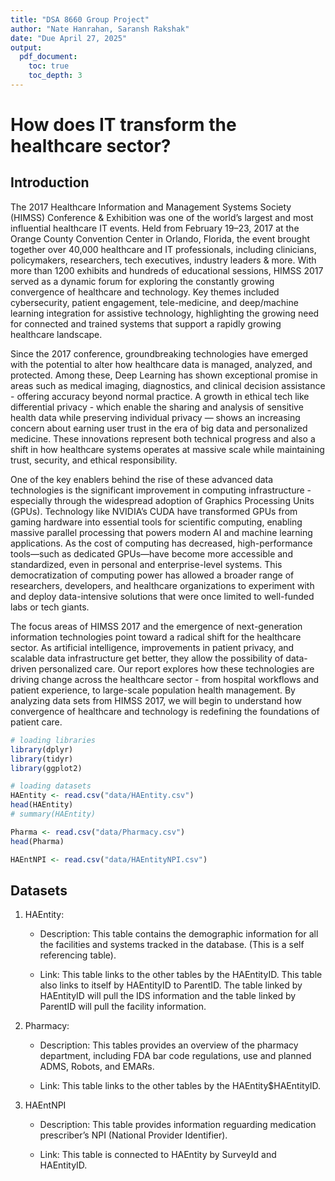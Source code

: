 ```yaml
---
title: "DSA 8660 Group Project"
author: "Nate Hanrahan, Saransh Rakshak"
date: "Due April 27, 2025"
output:
  pdf_document:
    toc: true
    toc_depth: 3
---
```


<!-- # TODO: add pic for titlepage  -->

# How does IT transform the healthcare sector?

## Introduction

The 2017 Healthcare Information and Management Systems Society (HIMSS) Conference & Exhibition was one of the world’s largest and most influential healthcare IT events. Held from February 19–23, 2017 at the Orange County Convention Center in Orlando, Florida, the event brought together over 40,000 healthcare and IT professionals, including clinicians, policymakers, researchers, tech executives, industry leaders & more. With more than 1200 exhibits and hundreds of educational sessions, HIMSS 2017 served as a dynamic forum for exploring the constantly growing convergence of healthcare and technology. Key themes included cybersecurity, patient engagement, tele-medicine, and deep/machine learning integration for assistive technology, highlighting the growing need for connected and trained systems that support a rapidly growing healthcare landscape.

Since the 2017 conference, groundbreaking technologies have emerged with the potential to alter how healthcare data is managed, analyzed, and protected. Among these, Deep Learning has shown exceptional promise in areas such as medical imaging, diagnostics, and clinical decision assistance - offering accuracy beyond normal practice. A growth in ethical tech like differential privacy - which enable the sharing and analysis of sensitive health data while preserving individual privacy — shows an increasing concern about earning user trust in the era of big data and personalized medicine. These innovations represent both technical progress and also a shift in how healthcare systems operates at massive scale while maintaining trust, security, and ethical responsibility.

One of the key enablers behind the rise of these advanced data technologies is the significant improvement in computing infrastructure - especially through the widespread adoption of Graphics Processing Units (GPUs). Technology like NVIDIA's CUDA have transformed GPUs from gaming hardware into essential tools for scientific computing, enabling massive parallel processing that powers modern AI and machine learning applications. As the cost of computing has decreased, high-performance tools—such as dedicated GPUs—have become more accessible and standardized, even in personal and enterprise-level systems. This democratization of computing power has allowed a broader range of researchers, developers, and healthcare organizations to experiment with and deploy data-intensive solutions that were once limited to well-funded labs or tech giants.

The focus areas of HIMSS 2017 and the emergence of next-generation information technologies point toward a radical shift for the healthcare sector. As artificial intelligence, improvements in patient privacy, and scalable data infrastructure get better, they allow the possibility of data-driven personalized care. Our report explores how these technologies are driving change across the healthcare sector - from hospital workflows and patient experience, to large-scale population health management. By analyzing data sets from HIMSS 2017, we will begin to understand how convergence of healthcare and technology is redefining the foundations of patient care.

<!-- TODO: Paragraph or two discussing what questions we want to answer specifically and why we chose them] -->

```r
# loading libraries
library(dplyr)
library(tidyr)
library(ggplot2)
```

```r
# loading datasets
HAEntity <- read.csv("data/HAEntity.csv")
head(HAEntity)
# summary(HAEntity)

Pharma <- read.csv("data/Pharmacy.csv")
head(Pharma)

HAEntNPI <- read.csv("data/HAEntityNPI.csv")
```

## Datasets

1. HAEntity: 

    - Description: This table contains the demographic information for all the facilities and systems tracked in the database.  (This is a self referencing table).
    
    - Link: This table links to the other tables by the HAEntityID.  This table also links to itself by HAEntityID to ParentID.  The table linked by HAEntityID will pull the IDS information and the table linked by ParentID will pull the facility information.


2. Pharmacy:

    - Description: This tables provides an overview of the pharmacy department, including FDA bar code regulations, use and planned ADMS, Robots, and EMARs.
    
    - Link: This table links to the other tables by the HAEntity$HAEntityID.
    

3. HAEntNPI

    - Description: This table provides information reguarding medication prescriber's NPI (National Provider Identifier). 
    
    - Link: This table is connected to HAEntity by SurveyId and HAEntityID.



<!-- TODO: Get second dataset from Medicare or somewhere linking NPI to doctor names and specialties -->


















